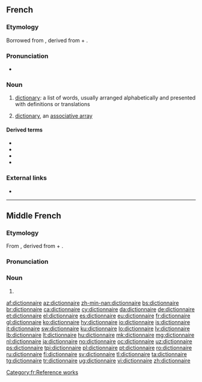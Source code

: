 {{also|Dictionnaire}}
==French==

===Etymology===
Borrowed from {{etyl|ML.|fr}} {{m|la|dictiōnārium||dictionary}}, derived from {{etyl|la|fr}} {{m|la|dictiō||saying, speaking}} + {{m|la|-ārium}}.

===Pronunciation===
* {{audio-pron|Fr-un dictionnaire-fr-ouest.ogg|ipa=/dik.sjɔ.nɛʁ/|lang=fr|country=fr}}

===Noun===
{{fr-noun|m}}

# [[dictionary]]: a list of words, usually arranged alphabetically and presented with definitions or translations
# {{context|computing|lang=fr}} [[dictionary]], an [[associative array]]

====Derived terms====
* {{l/fr|dictionnairique}}
* {{l/fr|dictionnarisé}}
* {{l/fr|dictionnariser}}
* {{l/fr|dictionnariste}}

===External links===
* {{R:TLFi}}

[[Category:fr:Reference works]]

----

==Middle French==

===Etymology===
From {{etyl|ML.|frm}} {{m|la|dictiōnārium||dictionary}}, derived from {{etyl|la|frm}} {{m|la|dictiō||saying, speaking}} + {{m|la|-ārium}}.

===Pronunciation===
{{rfp|lang=frm}}

===Noun===
{{frm-noun|m}}

# {{l/en|dictionary}}

[[af:dictionnaire]]
[[az:dictionnaire]]
[[zh-min-nan:dictionnaire]]
[[bs:dictionnaire]]
[[br:dictionnaire]]
[[ca:dictionnaire]]
[[cy:dictionnaire]]
[[da:dictionnaire]]
[[de:dictionnaire]]
[[et:dictionnaire]]
[[el:dictionnaire]]
[[es:dictionnaire]]
[[eu:dictionnaire]]
[[fr:dictionnaire]]
[[gl:dictionnaire]]
[[ko:dictionnaire]]
[[hy:dictionnaire]]
[[io:dictionnaire]]
[[is:dictionnaire]]
[[it:dictionnaire]]
[[sw:dictionnaire]]
[[ku:dictionnaire]]
[[lo:dictionnaire]]
[[lv:dictionnaire]]
[[lb:dictionnaire]]
[[lt:dictionnaire]]
[[hu:dictionnaire]]
[[mk:dictionnaire]]
[[mg:dictionnaire]]
[[nl:dictionnaire]]
[[ja:dictionnaire]]
[[no:dictionnaire]]
[[oc:dictionnaire]]
[[uz:dictionnaire]]
[[ps:dictionnaire]]
[[tpi:dictionnaire]]
[[pl:dictionnaire]]
[[pt:dictionnaire]]
[[ro:dictionnaire]]
[[ru:dictionnaire]]
[[fi:dictionnaire]]
[[sv:dictionnaire]]
[[tl:dictionnaire]]
[[ta:dictionnaire]]
[[tg:dictionnaire]]
[[tr:dictionnaire]]
[[ug:dictionnaire]]
[[vi:dictionnaire]]
[[zh:dictionnaire]]